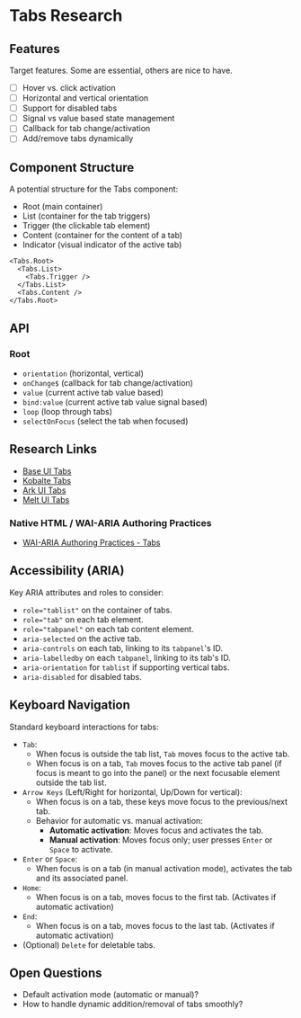 # Tabs Research



## Features
Target features. Some are essential, others are nice to have.
- [ ] Hover vs. click activation
- [ ] Horizontal and vertical orientation
- [ ] Support for disabled tabs
- [ ] Signal vs value based state management
- [ ] Callback for tab change/activation
- [ ] Add/remove tabs dynamically

## Component Structure
A potential structure for the Tabs component:

- Root (main container)
- List (container for the tab triggers)
- Trigger (the clickable tab element)
- Content (container for the content of a tab)
- Indicator (visual indicator of the active tab)

```tsx
<Tabs.Root>
  <Tabs.List>
    <Tabs.Trigger />
  </Tabs.List>
  <Tabs.Content />
</Tabs.Root>
```

## API

### Root

- `orientation` (horizontal, vertical)
- `onChange$` (callback for tab change/activation)
- `value` (current active tab value based)
- `bind:value` (current active tab value signal based)
- `loop` (loop through tabs)
- `selectOnFocus` (select the tab when focused)


## Research Links

- [Base UI Tabs](https://base-ui.com/react/components/tabs)
- [Kobalte Tabs](https://kobalte.dev/docs/core/components/tabs)
- [Ark UI Tabs](https://ark-ui.com/docs/components/tabs)
- [Melt UI Tabs](https://next.melt-ui.com/components/tabs/)


### Native HTML / WAI-ARIA Authoring Practices
- [WAI-ARIA Authoring Practices - Tabs](https://www.w3.org/WAI/ARIA/apg/patterns/tabpanel/)

## Accessibility (ARIA)
Key ARIA attributes and roles to consider:
- `role="tablist"` on the container of tabs.
- `role="tab"` on each tab element.
- `role="tabpanel"` on each tab content element.
- `aria-selected` on the active tab.
- `aria-controls` on each tab, linking to its `tabpanel`'s ID.
- `aria-labelledby` on each `tabpanel`, linking to its tab's ID.
- `aria-orientation` for `tablist` if supporting vertical tabs.
- `aria-disabled` for disabled tabs.

## Keyboard Navigation
Standard keyboard interactions for tabs:
- `Tab`:
    - When focus is outside the tab list, `Tab` moves focus to the active tab.
    - When focus is on a tab, `Tab` moves focus to the active tab panel (if focus is meant to go into the panel) or the next focusable element outside the tab list.
- `Arrow Keys` (Left/Right for horizontal, Up/Down for vertical):
    - When focus is on a tab, these keys move focus to the previous/next tab.
    - Behavior for automatic vs. manual activation:
        - **Automatic activation**: Moves focus and activates the tab.
        - **Manual activation**: Moves focus only; user presses `Enter` or `Space` to activate.
- `Enter` or `Space`:
    - When focus is on a tab (in manual activation mode), activates the tab and its associated panel.
- `Home`:
    - When focus is on a tab, moves focus to the first tab. (Activates if automatic activation)
- `End`:
    - When focus is on a tab, moves focus to the last tab. (Activates if automatic activation)
- (Optional) `Delete` for deletable tabs.

## Open Questions
- Default activation mode (automatic or manual)?
- How to handle dynamic addition/removal of tabs smoothly?